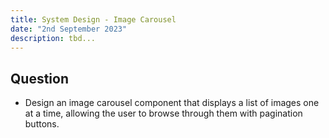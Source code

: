 ```yaml
---
title: System Design - Image Carousel
date: "2nd September 2023"
description: tbd...
---
```


## Question

- Design an image carousel component that displays a list of images one at a time, allowing the user to browse through them with pagination buttons.

